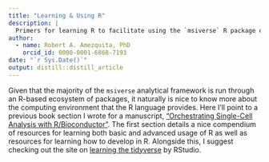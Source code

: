 ```yaml
---
title: "Learning & Using R"
description: |
  Primers for learning R to facilitate using the `msiverse` R package ecosystem.
author:
  - name: Robert A. Amezquita, PhD
    orcid_id: 0000-0001-6868-7193
date: "`r Sys.Date()`"
output: distill::distill_article
---
```


Given that the majority of the `msiverse` analytical framework is run through an R-based ecosystem of packages, it naturally is nice to know more about the computing environment that the R language provides. Here I'll point to a previous book section I wrote for a manuscript, ["Orchestrating Single-Cell Analysis with R/Bioconductor"](https://bioconductor.org/books/release/OSCA/index.html). The first section details a nice compendium of resources for learning both basic and advanced usage of R as well as resources for learning how to develop in R. Alongside this, I suggest checking out the site on [learning the tidyverse](https://www.tidyverse.org/learn/) by RStudio.